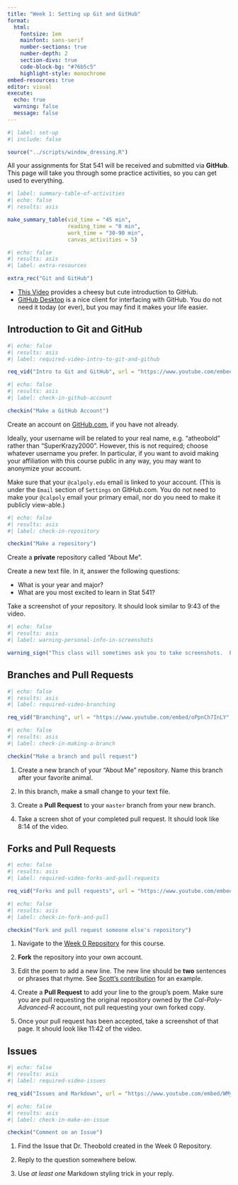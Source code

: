 ```yaml
---
title: "Week 1: Setting up Git and GitHub"
format: 
  html: 
    fontsize: 1em
    mainfont: sans-serif
    number-sections: true
    number-depth: 2
    section-divs: true
    code-block-bg: "#76b5c5"
    highlight-style: monochrome
embed-resources: true
editor: visual
execute: 
  echo: true
  warning: false
  message: false
---
```


```r
#| label: set-up
#| include: false

source("../scripts/window_dressing.R")
```

All your assignments for Stat 541 will be received and submitted via **GitHub**.  This page will take you through some practice activities, so you can get used to everything.


```r
#| label: summary-table-of-activities
#| echo: false
#| results: asis

make_summary_table(vid_time = "45 min", 
                   reading_time = "0 min", 
                   work_time = "30-90 min", 
                   canvas_activities = 5)
```

```r
#| echo: false
#| results: asis
#| label: extra-resources

extra_rec("Git and GitHub")
```

* [This Video](https://www.youtube.com/embed/w3jLJU7DT5E) provides a cheesy but cute introduction to GitHub.
* [GitHub Desktop](https://desktop.github.com/) is a nice client for interfacing with GitHub.  You do not need it today (or ever), but you may find it makes your life easier.

## Introduction to Git and GitHub

```r
#| echo: false
#| results: asis
#| label: required-video-intro-to-git-and-github

req_vid("Intro to Git and GitHub", url = "https://www.youtube.com/embed/BCQHnlnPusY", embed = FALSE)
```

```r
#| echo: false
#| results: asis
#| label: check-in-github-account

checkin("Make a GitHub Account")
```

Create an account on [GitHub.com](GitHub.com), if you have not already.

Ideally, your username will be related to your real name, e.g. "atheobold" rather than "SuperKrazy2000".  However, this is not required; choose whatever username you prefer.  In particular, if you want to avoid making your affiliation with this course public in any way, you may want to anonymize your account.

Make sure that your `@calpoly.edu` email is linked to your account.  (This is under the `Email` section of `Settings` on GitHub.com.  You do not need to make your `@calpoly` email your primary email, nor do you need to make it publicly view-able.)

```r
#| echo: false
#| results: asis
#| label: check-in-repository

checkin("Make a repository")
```

Create a **private** repository called "About Me".

Create a new text file.  In it, answer the following questions:

- What is your year and major?
- What are you most excited to learn in Stat 541?

Take a screenshot of your repository.  It should look similar to 9:43 of the video.

```r
#| echo: false
#| results: asis
#| label: warning-personal-info-in-screenshots

warning_sign("This class will sometimes ask you to take screenshots.  Please make sure that no private information is displayed in the image before you upload it to Canvas!")
```

## Branches and Pull Requests

```r
#| echo: false
#| results: asis
#| label: required-video-branching

req_vid("Branching", url = "https://www.youtube.com/embed/oPpnCh7InLY", embed = FALSE)
```

```r
#| echo: false
#| results: asis
#| label: check-in-making-a-branch

checkin("Make a branch and pull request")
```

1. Create a new branch of your "About Me" repository.  Name this branch after your favorite animal.

2. In this branch, make a small change to your text file.

3. Create a **Pull Request** to your `master` branch from your new branch.

4. Take a screen shot of your completed pull request.  It should look like 8:14 of the video.

## Forks and Pull Requests

```r
#| echo: false
#| results: asis
#| label: required-video-forks-and-pull-requests

req_vid("Forks and pull requests", url = "https://www.youtube.com/embed/_NrSWLQsDL4", embed = FALSE)
```

```r
#| echo: false
#| results: asis
#| label: check-in-fork-and-pull

checkin("Fork and pull request someone else's repository")
```

1. Navigate to the [Week 0 Repository](https://github.com/Cal-Poly-Advanced-R/Week_0) for this course.

2. **Fork** the repository into your own account.

3. Edit the poem to add a new line.  The new line should be **two** sentences or phrases that rhyme. See [Scott's contribution](https://github.com/Cal-Poly-Advanced-R/Week_0/pull/75/files) for an example.

<!-- Update the date for the txt file in the repo! -->

4. Create a **Pull Request** to add your line to the group's poem. Make sure you are pull requesting the original repository owned by the *Cal-Poly-Advanced-R* account, not pull requesting your own forked copy.

5. Once your pull request has been accepted, take a screenshot of that page.  It should look like 11:42 of the video.  

## Issues

```r
#| echo: false
#| results: asis
#| label: required-video-issues

req_vid("Issues and Markdown", url = "https://www.youtube.com/embed/WMykv2ZMyEQ", embed = FALSE)
```

```r
#| echo: false
#| results: asis
#| label: check-in-make-an-issue

checkin("Comment on an Issue")
```

1. Find the Issue that Dr. Theobold created in the Week 0 Repository.

2. Reply to the question somewhere below. 

3. Use *at least one* Markdown styling trick in your reply.

